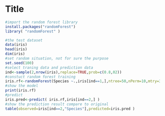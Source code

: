 Title
========================================================



```r

#import the random forest library
install.packages("randomForest")
library( "randomForest" )

#the test dataset
data(iris)
head(iris)
dim(iris)
#set random situation, not for sure the purpose
set.seed(100)
#select traning data and prediction data
ind<-sample(2,nrow(iris),replace=TRUE,prob=c(0.8,02))
#constuct random forest training
iris.rf<-randomForest(Species ~.,iris[ind==1,],ntree=50,nPerm=10,mtry=3,proximity=TRUE,importance=TRUE)
#show the model
print(iris.rf)
#predict
iris.pred<-predict( iris.rf,iris[ind==2,] )
#show the prediction result compare to original
table(observed=iris[ind==2,"Species"],predicted=iris.pred )

```


